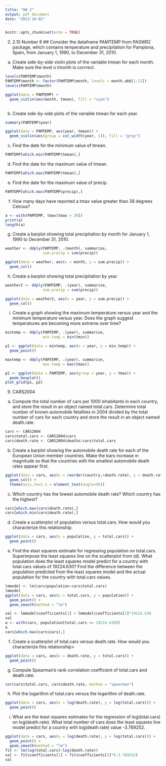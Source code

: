 ```yaml
---
title: "HW 2"
output: pdf_document
date: "2023-10-02"
---
```


```r
knitr::opts_chunk$set(echo = TRUE)
```

2)  2.10 Number 6 \## Consider the dataframe PAMTEMP from PASWR2 package, which contains temperature and precipitation for Pamplona, Spain, from January 1, 1990, to December 31, 2010.

```{=html}
<!-- -->
```
a)  Create side-by-side violin plots of the variable tmean for each month. Make sure the level o tmonth is corrrect.

```r
levels(PAMTEMP$month)
PAMTEMP$month <- factor(PAMTEMP$month, levels = month.abb[1:12])
levels(PAMTEMP$month)

ggplot(data = PAMTEMP) +
  geom_violin(aes(month, tmean), fill = "cyan")
  
```

b)  Create side-by-side plots of the variable tmean for each year.

```r
summary(PAMTEMP$year)

ggplot(data = PAMTEMP, aes(year, tmean)) + 
  geom_violin(aes(group = cut_width(year, 1)), fill = "grey")
```

c)  Find the date for the minimum value of tmean.

```r
PAMTEMP[which.min(PAMTEMP$tmean),]
```

d)  Find the date for the maximum value of tmean.

```r
PAMTEMP[which.max(PAMTEMP$tmean),]
```

e)  Find the date for the maximum value of precip.

```r
PAMTEMP[which.max(PAMTEMP$precip),]
```

f)  How many days have reported a tmax value greater than 38 degrees Celcius?

```r
a <- with(PAMTEMP, tmax[tmax > 38])
print(a)
length(a)

```

g)  Create a barplot showing total precipitation by month for January 1, 1990 to December 31, 2010.

```r
weather <- ddply(PAMTEMP, .(month), summarise,
                 sum.precip = sum(precip))

ggplot(data = weather, aes(x = month, y = sum.precip)) +
  geom_col()

```

h)  Create a barplot showing total precipitation by year.

```r
weather2 <- ddply(PAMTEMP, .(year), summarise,
                 sum.precip = sum(precip))

ggplot(data = weather2, aes(x = year, y = sum.precip)) +
  geom_col()
```

i)  Create a graph showing the maximum temperature versus year and the minimum temperature versus year. Does the graph suggest temperatures are becoming more extreme over time?

```r
mintemp <- ddply(PAMTEMP, .(year), summarise,
                 min.temp = min(tmin))

p1 <- ggplot(data = mintemp, aes(x = year, y = min.temp)) +
  geom_point()

maxtemp <- ddply(PAMTEMP, .(year), summarise,
                 max.temp = max(tmax))

p2 <- ggplot(data = PAMTEMP, aes(group = year, y = tmax)) +
  geom_boxplot()
plot_grid(p1, p2)
```

9) CARS2004
a) Compute the total number of cars per 1000 inhabitants in each country, and store the result in an object named total.cars. Determine total number of known automobile fatalities in 2004 divided by the total number of cars for each country and store the result in an object named death.rate. 
```r
cars <- CARS2004
cars$total.cars <- CARS2004$cars
cars$death.rate <- CARS2004$deaths/cars$total.cars
```

b) Create a barplot showing the automobile death rate for each of the European Union member countries. Make the bars increase in magnitude so that the countries with the smallest automobile death rates appear first. 
```r
ggplot(data = cars, aes(x = reorder(country,+death.rate), y = death.rate)) +
  geom_col() +
  theme(axis.text.x = element_text(angle=45))
```

c) Which country has the lowest automobile death rate? Which country has the highest?
```r
cars[which.max(cars$death.rate),]
cars[which.min(cars$death.rate),]
```

d) Create a scatterplot of population versus total.cars. How would you characterize this relationship. 
```r
ggplot(data = cars, aes(x = population, y = total.cars)) +
  geom_point()
```

e) Find the elast squares estimate for regressing population on total.cars. Superimpose the least squares line on the scatterplot from (d). What population does the least squares model predict for a country with total.cars values of 19224.630? Find the difference between the population predicted from the least squares model and the actual population for the country with total.cars values. 
```r
lmmodel <- lm(cars$population~cars$total.cars)
lmmodel
ggplot(data = cars, aes(x = total.cars, y = population)) +
  geom_point() +
  geom_smooth(method = "lm")

val <- lmmodel$coefficients[1] + lmmodel$coefficients[2]*19224.630
val
a <- with(cars, population[total.cars == 19224.630])
a
cars[which.max(cars$cars),]

```
f) Create a scatterplot of total.cars versus death.rate. How would you characterize this relationship>
```r
ggplot(data = cars, aes(x = death.rate, y = total.cars)) +
  geom_point()
```
g) Compute Spearman's rank correlation coefficient of total.cars and death.rate. 
```r
cor(cars$total.cars, cars$death.rate, method = "spearman")
```

h) Plot the logarithm of total.cars versus the logarithm of death.rate. 
```r
ggplot(data = cars, aes(x = log(death.rate), y = log(total.cars))) +
  geom_point()
```

i) What are the least squares estimates for the regression of log(total.cars) on log(death.rate). What total number of cars does the least squares line model predict for a country with log(death.rate) value -3.769252. 
```r
ggplot(data = cars, aes(x = log(death.rate), y = log(total.cars))) +
  geom_point() +
  geom_smooth(method = "lm")
fit <- lm(log(total.cars)~log(death.rate))
val <- fit$coefficients[1] + fit$coefficients[2]*(-3.769252)
val

```

